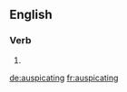 
==English==

===Verb===
{{head|en|present participle}}

# {{present participle of|auspicate|lang=en}}

[[de:auspicating]]
[[fr:auspicating]]